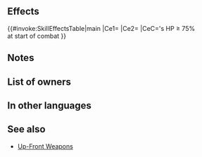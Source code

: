 {{Weapon Infobox
|tagid=SID_春兎の槍
|weaponName=Springy Lance
|image=wep_lc096
|weaponType=Lance
|might=10
|range=1
|effect=At start of combat, if foe's HP ≥ 75%, grants Atk/Spd+5 to unit and neutralizes unit's penalties to Atk/Spd during combat.
|cost=200
|exclusive=0
|statModifiers=0,10,0,0,0
|required=Steel Lance
|next=
|promotionRarity=5
|promotionTier=1
|intID=2476
|sort=91000
|value=11
|timingID=1
|abilityID=222
|limit1ID=53
|properties=
}}
==Effects==
{{#invoke:SkillEffectsTable|main
|Ce1={{Eft|Temporary buffs|Atk/Spd|5}}
|Ce2={{Eft|Neutralize Penalties|Atk/Spd}}
|CeC={{Tgt|Foe}}'s HP ≥ 75%<br>at start of combat
}}
==Notes==
{{Temporary buffs}}
{{Penalty neutralization}}
==List of owners==
{{Skill Hero List}}
==In other languages==
{{OtherLanguages
|japanese=春兎の槍
|german=Frühlingslanze
|spanishEU=Lanza vernal
|spanishLA=Lanza vernal
|french=Lance vernale
|italian=Lancia vernale
|chineseTW=春兔之槍
|portuguese=Lança vernal
}}
==See also==
{{See also skills|cond=(Description LIKE '%if foe_s HP ≥ ___, grants Atk/Spd+%neutralizes unit_s penalties%' OR Description LIKE '%if foe_s HP ≥ ___, grants Atk/Spd+%neutralizes penalties%') AND WikiName NOT LIKE '%Up-Front%' AND Exclusive='1'}}
* [[Skill families/Weapons#Up-Front|Up-Front Weapons]]
{{Weapons Navbox}}